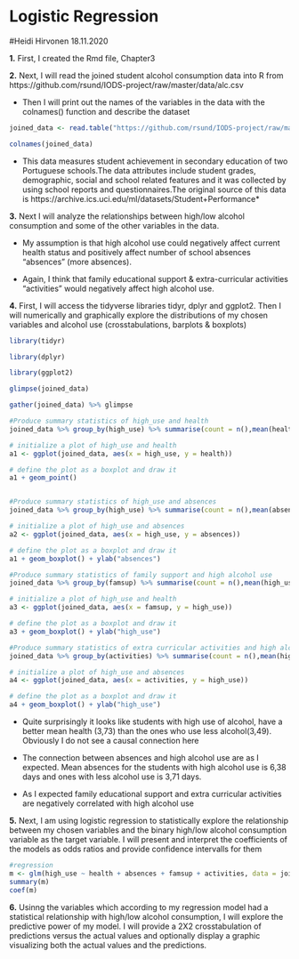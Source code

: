 # **Logistic Regression**
#Heidi Hirvonen 18.11.2020 

**1.** First, I created the Rmd file, Chapter3

**2.** Next, I will read the joined student alcohol consumption data into R from
https://github.com/rsund/IODS-project/raw/master/data/alc.csv

- Then I will print out the names of the variables in the data with the colnames() function and describe the dataset
```r

joined_data <- read.table("https://github.com/rsund/IODS-project/raw/master/data/alc.csv", sep=",", header=TRUE)

colnames(joined_data)

```

- This data measures student achievement in secondary education of two Portuguese schools.The data attributes include student grades, demographic, social and school related features and it was collected by using school reports and questionnaires.The original source of this data is https://archive.ics.uci.edu/ml/datasets/Student+Performance*

**3.** Next I will analyze the relationships between high/low alcohol consumption and some of the other variables in the data. 

- My assumption is that high alcohol use could negatively affect current health status and positively affect number of school absences "absences" (more absences).

- Again, I think that family educational support & extra-curricular activities "activities" would negatively affect high alcohol use.

**4.** First,  I will access the tidyverse libraries tidyr, dplyr and ggplot2. Then I will numerically and graphically explore the distributions of my chosen variables and alcohol use (crosstabulations, barplots & boxplots)

```r

library(tidyr)

library(dplyr)

library(ggplot2)

glimpse(joined_data)

gather(joined_data) %>% glimpse

#Produce summary statistics of high_use and health
joined_data %>% group_by(high_use) %>% summarise(count = n(),mean(health))

# initialize a plot of high_use and health
a1 <- ggplot(joined_data, aes(x = high_use, y = health))

# define the plot as a boxplot and draw it
a1 + geom_point()


#Produce summary statistics of high_use and absences
joined_data %>% group_by(high_use) %>% summarise(count = n(),mean(absences))

# initialize a plot of high_use and absences
a2 <- ggplot(joined_data, aes(x = high_use, y = absences))

# define the plot as a boxplot and draw it
a1 + geom_boxplot() + ylab("absences")

#Produce summary statistics of family support and high alcohol use
joined_data %>% group_by(famsup) %>% summarise(count = n(),mean(high_use))

# initialize a plot of high_use and health
a3 <- ggplot(joined_data, aes(x = famsup, y = high_use))

# define the plot as a boxplot and draw it
a3 + geom_boxplot() + ylab("high_use")

#Produce summary statistics of extra curricular activities and high alcohol use
joined_data %>% group_by(activities) %>% summarise(count = n(),mean(high_use))

# initialize a plot of high_use and absences
a4 <- ggplot(joined_data, aes(x = activities, y = high_use))

# define the plot as a boxplot and draw it
a4 + geom_boxplot() + ylab("high_use")


```
- Quite surprisingly it looks like students with high use of alcohol, have a better mean health (3,73) than the ones who use less alcohol(3,49). Obviously I do not see a causal connection here

- The connection between absences and high alcohol use are as I expected. Mean absences for the students with high alcohol use is 6,38 days and ones with less alcohol use is 3,71 days.

- As I expected family educational support and extra curricular activities are  negatively correlated with high alcohol use


**5.** Next, I am using logistic regression to statistically explore the relationship between my chosen variables and the binary high/low alcohol consumption variable as the target variable. I will present and interpret the coefficients of the models as odds ratios and provide confidence intervalls for them


```r
#regression
m <- glm(high_use ~ health + absences + famsup + activities, data = joined_data , family = "binomial")
summary(m)
coef(m)


```
 **6.** Usinng the variables which according to my regression model had a statistical relationship with high/low alcohol consumption, I will explore the predictive power of my model. I will provide a 2X2 crosstabulation of predictions versus the actual values and optionally display a graphic visualizing both the actual values and the predictions.


```r

```

